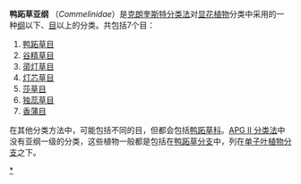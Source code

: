 {{Automatic taxobox
| taxon = Commelinidae
| authority = 
}}
'''鸭跖草亚纲''' （''Commelinidae''）是[[克朗奎斯特分类法|克朗奎斯特分类法]]对[[被子植物门|显花植物]]分类中采用的一种[[纲|纲]]以下、[[目_(生物)|目]]以上的分类。共包括7个目：

#[[鸭跖草目|鸭跖草目]]
#[[谷精草目|谷精草目]]
#[[帚灯草目|帚灯草目]]
#[[灯芯草目|灯芯草目]]
#[[莎草目|莎草目]]
#[[独蕊草目|独蕊草目]]
#[[香蒲目|香蒲目]]

在其他分类方法中，可能包括不同的目，但都会包括[[鸭跖草科|鸭跖草科]]。[[APG_II_分类法|APG II 分类法]]中没有亚纲一级的分类，这些植物一般都是包括在[[鸭跖草分支|鸭跖草分支]]中，列在[[单子叶植物分支|单子叶植物分支]]之下。
{{taxonbar}}
[[Category:鸭跖草亚纲|*]]